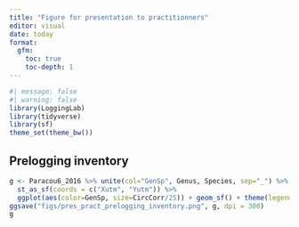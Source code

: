 ```yaml
---
title: "Figure for presentation to practitionners"
editor: visual
date: today
format: 
  gfm:
    toc: true
    toc-depth: 1
---
```


```r
#| message: false
#| warning: false
library(LoggingLab)
library(tidyverse)
library(sf)
theme_set(theme_bw())
```

## Prelogging inventory

```r
g <- Paracou6_2016 %>% unite(col="GenSp", Genus, Species, sep="_") %>% 
  st_as_sf(coords = c("Xutm", "Yutm")) %>% 
  ggplot(aes(color=GenSp, size=CircCorr/25)) + geom_sf() + theme(legend.position="none")
ggsave("figs/pres_pract_prelogging_inventory.png", g, dpi = 300)
g
```

